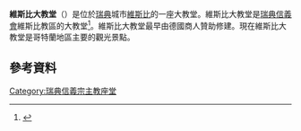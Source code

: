{{Infobox church
| name                   = Visby Cathedral
| fullname               =
| image                  = Visby domkyrka från luften cropped.jpg
| imagesize              =
| imagelink              =
| imagealt               =
| landscape              =
| caption                = Aerial view of Visby Cathedral
| pushpin map            =
| pushpin label position =
| pushpin map alt        =
| pushpin mapsize        =
| map caption            =
| latd                   =
| latm                   =
| lats                   =
| latNS                  =
| longd                  =
| longm                  =
| longs                  =
| longEW                 =
| coordinates            = {{coord|57|38|30|N|18|17|52|E|region:SE_type:landmark|display=title}}
| osgraw                 =
| osgridref              =
| location               = [[維斯比|維斯比]]
| country                = 瑞典

| denomination           = [[瑞典信義會|瑞典信義會]]
| membership             =
| attendance             =
| website                = [http://www.svenskakyrkan.se/default.aspx?id=657283 Official site (in Swedish)]

| founded date           =
| founder                =
| consecrated date       = 1225
| status                 =
| functional status      =
| heritage designation   =
| style                  =
| demolished date        =
| diocese                = [[維斯比教區|維斯比教區]]
| province               =
| presbytery             =
| synod                  =
| circuit                =
| district               =
| division               =
| subdivision            =

| archbishop             =
| bishop                 = [[Sven-Bernhard_Fast|Sven-Bernhard Fast]]
| dean                   =
| priest                 =

| logo                   =
| logosize               =
| logolink               =
| logoalt                =
}}
'''維斯比大教堂'''（{{lang-sv|Visby domkyrka}}）是位於[[瑞典|瑞典]]城市[[維斯比|維斯比]]的一座大教堂。維斯比大教堂是[[瑞典信義會|瑞典信義會]]維斯比教區的大教堂<ref>{{cite web|url=http://www.slottsguiden.info/slottdetalj.asp?id=168|title=S:ta Maria Domkyrka, Sverige|publisher=Slottsguiden|language=sv|accessdate=11 July 2014}}</ref>。維斯比大教堂最早由德國商人贊助修建。現在維斯比大教堂是哥特蘭地區主要的觀光景點。
== 參考資料 ==
{{reflist}}
[[Category:瑞典信義宗主教座堂|Category:瑞典信義宗主教座堂]]
